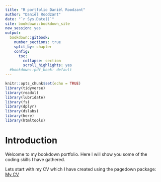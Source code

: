 ```yaml
---
title: "R portfolio Daniël Roodzant"
author: "Daniël Roodzant"
date: "`r Sys.Date()`"
site: bookdown::bookdown_site
new_session: yes
output:
  bookdown::gitbook:
    number_sections: true
    split_by: chapter 
    config:
      toc:
        collapse: section
        scroll_highlights: yes
  #bookdown::pdf_book: default
---
```


```r
knitr::opts_chunk$set(echo = TRUE)
library(tidyverse)
library(readxl) 
library(lubridate)
library(fs)
library(dplyr)
library(dslabs)
library(here)
library(htmltools)
```

Introduction {.unnumbered}
================================================================================
Welcome to my bookdown portfolio. Here I will show you some of the coding skills I have gathered.

Lets start with my CV which I have created using the pagedown package: <br>
[My CV](./data/_CV_Daniël_Roodzant.pdf)

